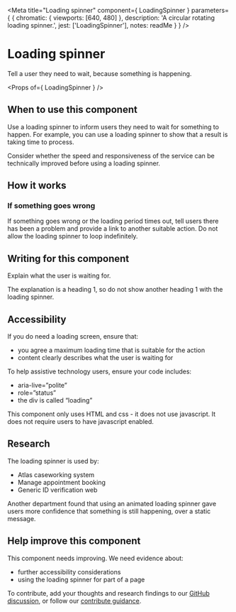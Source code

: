 
<Meta
  title="Loading spinner"
  component={ LoadingSpinner }
  parameters={ {
    chromatic: { viewports: [640, 480] },
    description: 'A circular rotating loading spinner.',
    jest: ['LoadingSpinner'],
    notes: readMe
  } }
/>

# Loading spinner

Tell a user they need to wait, because something is happening.

<Preview withToolbar>
  <Story name="LoadingSpinner">
    <LoadingSpinner textContent="Loading the next task for this case" />
  </Story>
</Preview>

<Props of={ LoadingSpinner } />

## When to use this component
Use a loading spinner to inform users they need to wait for something to happen. For example, you can use a loading spinner to show that a result is taking time to process.
 
Consider whether the speed and responsiveness of the service can be technically improved before using a loading spinner.

## How it works

<Preview>
  <Story name="Standard">
    <LoadingSpinner textContent="Loading the next task for this case" />
  </Story>
</Preview>

### If something goes wrong
If something goes wrong or the loading period times out, tell users there has been a problem and provide a link to another suitable action. Do not allow the loading spinner to loop indefinitely. 

## Writing for this component
Explain what the user is waiting for.

The explanation is a heading 1, so do not show another heading 1 with the loading spinner.

## Accessibility

If you do need a loading screen, ensure that: 
- you agree a maximum loading time that is suitable for the action 
- content clearly describes what the user is waiting for

To help assistive technology users, ensure your code includes: 
- aria-live=”polite” 
- role=”status” 
- the div is called “loading”

This component only uses HTML and css - it does not use javascript. It does not require users to have javascript enabled.

## Research

The loading spinner is used by:
- Atlas caseworking system
- Manage appointment booking
- Generic ID verification web

Another department found that using an animated loading spinner gave users more confidence that something is still happening, over a static message.

## Help improve this component

This component needs improving. We need evidence about:
- further accessibility considerations
- using the loading spinner for part of a page

To contribute, add your thoughts and research findings to our [GitHub discussion](https://github.com/UKHomeOffice/design-system/discussions/488), or follow our [contribute guidance](https://design.homeoffice.gov.uk/contribute).